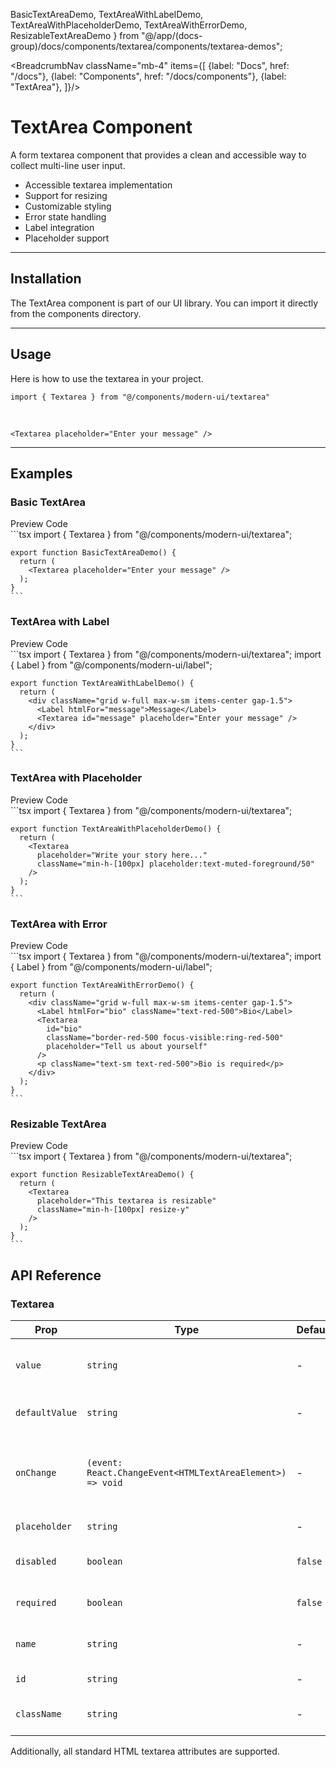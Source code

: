   BasicTextAreaDemo,
  TextAreaWithLabelDemo,
  TextAreaWithPlaceholderDemo,
  TextAreaWithErrorDemo,
  ResizableTextAreaDemo
} from "@/app/(docs-group)/docs/components/textarea/components/textarea-demos";

<BreadcrumbNav className="mb-4" items={[
  {label: "Docs", href: "/docs"},
  {label: "Components", href: "/docs/components"},
  {label: "TextArea"},
]}/>

<PreviewTextArea/>

# TextArea Component

A form textarea component that provides a clean and accessible way to collect multi-line user input.

- Accessible textarea implementation
- Support for resizing
- Customizable styling
- Error state handling
- Label integration
- Placeholder support

---

## Installation

The TextArea component is part of our UI library. You can import it directly from the components directory.

<TextAreaInstallation/>

---

## Usage

Here is how to use the textarea in your project.

```tsx
import { Textarea } from "@/components/modern-ui/textarea"
```

<br/>

```tsx
<Textarea placeholder="Enter your message" />
```

---

## Examples

### Basic TextArea

<Tabs defaultValue="preview">
  <TabsList>
    <TabsTrigger value="preview">Preview</TabsTrigger>
    <TabsTrigger value="code">Code</TabsTrigger>
  </TabsList>
  <TabsContent value="preview" className="p-6 border rounded-md mt-2 relative min-h-[150px]">
    <div className="absolute inset-0 bg-[radial-gradient(#80808080_1px,transparent_1px)] [background-size:16px_16px] opacity-50"></div>
    <div className="flex justify-center items-center h-full z-10 relative min-h-[150px]">
      <BasicTextAreaDemo />
    </div>
  </TabsContent>
  <TabsContent value="code">
    ```tsx
    import { Textarea } from "@/components/modern-ui/textarea";

    export function BasicTextAreaDemo() {
      return (
        <Textarea placeholder="Enter your message" />
      );
    }
    ```
  </TabsContent>
</Tabs>

### TextArea with Label

<Tabs defaultValue="preview">
  <TabsList>
    <TabsTrigger value="preview">Preview</TabsTrigger>
    <TabsTrigger value="code">Code</TabsTrigger>
  </TabsList>
  <TabsContent value="preview" className="p-6 border rounded-md mt-2 relative min-h-[150px]">
    <div className="absolute inset-0 bg-[radial-gradient(#80808080_1px,transparent_1px)] [background-size:16px_16px] opacity-50"></div>
    <div className="flex justify-center items-center h-full z-10 relative min-h-[150px]">
      <TextAreaWithLabelDemo />
    </div>
  </TabsContent>
  <TabsContent value="code">
    ```tsx
    import { Textarea } from "@/components/modern-ui/textarea";
    import { Label } from "@/components/modern-ui/label";

    export function TextAreaWithLabelDemo() {
      return (
        <div className="grid w-full max-w-sm items-center gap-1.5">
          <Label htmlFor="message">Message</Label>
          <Textarea id="message" placeholder="Enter your message" />
        </div>
      );
    }
    ```
  </TabsContent>
</Tabs>

### TextArea with Placeholder

<Tabs defaultValue="preview">
  <TabsList>
    <TabsTrigger value="preview">Preview</TabsTrigger>
    <TabsTrigger value="code">Code</TabsTrigger>
  </TabsList>
  <TabsContent value="preview" className="p-6 border rounded-md mt-2 relative min-h-[150px]">
    <div className="absolute inset-0 bg-[radial-gradient(#80808080_1px,transparent_1px)] [background-size:16px_16px] opacity-50"></div>
    <div className="flex justify-center items-center h-full z-10 relative min-h-[150px]">
      <TextAreaWithPlaceholderDemo />
    </div>
  </TabsContent>
  <TabsContent value="code">
    ```tsx
    import { Textarea } from "@/components/modern-ui/textarea";

    export function TextAreaWithPlaceholderDemo() {
      return (
        <Textarea 
          placeholder="Write your story here..."
          className="min-h-[100px] placeholder:text-muted-foreground/50"
        />
      );
    }
    ```
  </TabsContent>
</Tabs>

### TextArea with Error

<Tabs defaultValue="preview">
  <TabsList>
    <TabsTrigger value="preview">Preview</TabsTrigger>
    <TabsTrigger value="code">Code</TabsTrigger>
  </TabsList>
  <TabsContent value="preview" className="p-6 border rounded-md mt-2 relative min-h-[150px]">
    <div className="absolute inset-0 bg-[radial-gradient(#80808080_1px,transparent_1px)] [background-size:16px_16px] opacity-50"></div>
    <div className="flex justify-center items-center h-full z-10 relative min-h-[150px]">
      <TextAreaWithErrorDemo />
    </div>
  </TabsContent>
  <TabsContent value="code">
    ```tsx
    import { Textarea } from "@/components/modern-ui/textarea";
    import { Label } from "@/components/modern-ui/label";

    export function TextAreaWithErrorDemo() {
      return (
        <div className="grid w-full max-w-sm items-center gap-1.5">
          <Label htmlFor="bio" className="text-red-500">Bio</Label>
          <Textarea 
            id="bio" 
            className="border-red-500 focus-visible:ring-red-500" 
            placeholder="Tell us about yourself"
          />
          <p className="text-sm text-red-500">Bio is required</p>
        </div>
      );
    }
    ```
  </TabsContent>
</Tabs>

### Resizable TextArea

<Tabs defaultValue="preview">
  <TabsList>
    <TabsTrigger value="preview">Preview</TabsTrigger>
    <TabsTrigger value="code">Code</TabsTrigger>
  </TabsList>
  <TabsContent value="preview" className="p-6 border rounded-md mt-2 relative min-h-[150px]">
    <div className="absolute inset-0 bg-[radial-gradient(#80808080_1px,transparent_1px)] [background-size:16px_16px] opacity-50"></div>
    <div className="flex justify-center items-center h-full z-10 relative min-h-[150px]">
      <ResizableTextAreaDemo />
    </div>
  </TabsContent>
  <TabsContent value="code">
    ```tsx
    import { Textarea } from "@/components/modern-ui/textarea";

    export function ResizableTextAreaDemo() {
      return (
        <Textarea 
          placeholder="This textarea is resizable"
          className="min-h-[100px] resize-y"
        />
      );
    }
    ```
  </TabsContent>
</Tabs>

## API Reference

### Textarea

| Prop | Type | Default | Description |
|------|------|---------|-------------|
| `value` | `string` | - | The controlled value of the textarea |
| `defaultValue` | `string` | - | The default value of the textarea |
| `onChange` | `(event: React.ChangeEvent<HTMLTextAreaElement>) => void` | - | Event handler called when the value changes |
| `placeholder` | `string` | - | Placeholder text |
| `disabled` | `boolean` | `false` | Whether the textarea is disabled |
| `required` | `boolean` | `false` | Whether the textarea is required |
| `name` | `string` | - | The name of the textarea |
| `id` | `string` | - | The id of the textarea |
| `className` | `string` | - | Additional CSS classes |

Additionally, all standard HTML textarea attributes are supported. 